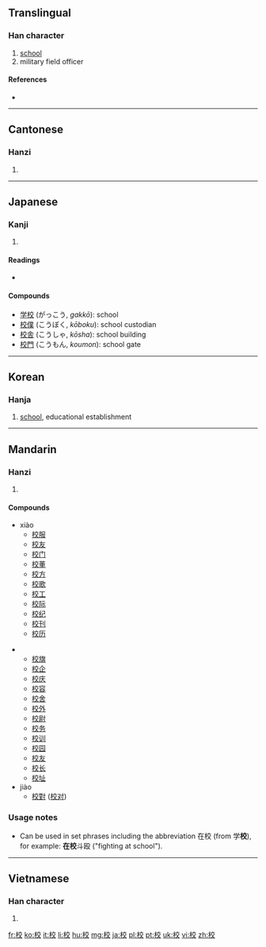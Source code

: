 ==Translingual==

===Han character===
{{Han char|rn=75|rad=木|as=06|sn=10|four=4094<sub>8</sub>|canj=木卜金大 (DYCK)|ids=⿰[[木]][[交]]}}

# [[school]]
# military field officer

====References====
* {{Han ref|kx=0522.250|dkj=14713|dj=0910.270|hdz=21205.080|uh=6821|ud=26657|bh=AED5|bd=44757}}

----

==Cantonese==

===Hanzi===
{{yue-hanzi|jyut=|y=gaau3, haau6}}

# {{defn|Cantonese|sort=木06}}

----

==Japanese==

===Kanji===
{{ja-kanji|grade=1|rs=木06}}

# {{defn|Japanese|sort=木06}}

====Readings====
* {{ja-readings|on=[[こう]] (kō), [[きょう]] (kyō), ぎょう (gyō)|kun=[[かせ]] (kase)}}

====Compounds====
* [[学校]] (がっこう, ''gakkō''): school
* [[校僕]] (こうぼく, ''kōboku''): school custodian
* [[校舎]] (こうしゃ, ''kōsha''): school building
* [[校門]] (こうもん, ''koumon''): school gate

----

==Korean==

===Hanja===
{{ko-hanja|hangeul=교|rv=gyo|mr=kyo|y=kyo|eumhun=학교|ehrv=hakgyo|ehmr=hakkyo|ehy=hakqkyo}}

# [[school]], educational establishment

----

==Mandarin==

===Hanzi===
{{cmn-hanzi|pin=[[xiào]] ([[xiao4]])|[[jiào]] ([[jiao4]])|wg=hsiao<sup>4</sup>}}

# {{defn|Mandarin|sort=木06}}

====Compounds====
{{top2}}
* xiào
** [[校服]]
** [[校友]]
** [[校门]]
** [[校董]]
** [[校方]]
** [[校歌]]
** [[校工]]
** [[校际]]
** [[校纪]]
** [[校刊]]
** [[校历]]
{{mid2}}
** [[校旗]]
** [[校企]]
** [[校庆]]
** [[校容]]
** [[校舍]]
** [[校外]]
** [[校尉]]
** [[校务]]
** [[校训]]
** [[校园]]
** [[校友]]
** [[校长]]
** [[校址]]
* jiào
** [[校對]] ([[校对]])
{{bottom}}

===Usage notes===
* Can be used in set phrases including the abbreviation 在校 (from 学'''校'''), for example: '''在校'''斗殴 ("fighting at school").

----

==Vietnamese==

===Han character===
{{vi-hantu|[[giáo]], [[hiệu]], [[hào]]|rs=木06}}

# {{defn|Vietnamese|sort=木06}}

[[fr:校]]
[[ko:校]]
[[it:校]]
[[li:校]]
[[hu:校]]
[[mg:校]]
[[ja:校]]
[[pl:校]]
[[pt:校]]
[[uk:校]]
[[vi:校]]
[[zh:校]]